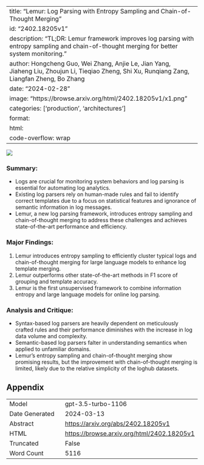 
---
title: "Lemur: Log Parsing with Entropy Sampling and Chain-of-Thought Merging"
id: "2402.18205v1"
description: "TL;DR: Lemur framework improves log parsing with entropy sampling and chain-of-thought merging for better system monitoring."
author: Hongcheng Guo, Wei Zhang, Anjie Le, Jian Yang, Jiaheng Liu, Zhoujun Li, Tieqiao Zheng, Shi Xu, Runqiang Zang, Liangfan Zheng, Bo Zhang
date: "2024-02-28"
image: "https://browse.arxiv.org/html/2402.18205v1/x1.png"
categories: ['production', 'architectures']
format:
  html:
    code-overflow: wrap
---

![](https://browse.arxiv.org/html/2402.18205v1/x1.png)

### **Summary:**
- Logs are crucial for monitoring system behaviors and log parsing is essential for automating log analytics.
- Existing log parsers rely on human-made rules and fail to identify correct templates due to a focus on statistical features and ignorance of semantic information in log messages.
- Lemur, a new log parsing framework, introduces entropy sampling and chain-of-thought merging to address these challenges and achieves state-of-the-art performance and efficiency.

### **Major Findings:**
1. Lemur introduces entropy sampling to efficiently cluster typical logs and chain-of-thought merging for large language models to enhance log template merging.
2. Lemur outperforms other state-of-the-art methods in F1 score of grouping and template accuracy.
3. Lemur is the first unsupervised framework to combine information entropy and large language models for online log parsing.

### **Analysis and Critique:**
- Syntax-based log parsers are heavily dependent on meticulously crafted rules and their performance diminishes with the increase in log data volume and complexity.
- Semantic-based log parsers falter in understanding semantics when applied to unfamiliar domains.
- Lemur's entropy sampling and chain-of-thought merging show promising results, but the improvement with chain-of-thought merging is limited, likely due to the relative simplicity of the loghub datasets.

## Appendix

|          |          |
|----------|----------|
| Model     | gpt-3.5-turbo-1106       |
| Date Generated     | 2024-03-13       |
| Abstract | [https://arxiv.org/abs/2402.18205v1](https://arxiv.org/abs/2402.18205v1)        |
| HTML     | [https://browse.arxiv.org/html/2402.18205v1](https://browse.arxiv.org/html/2402.18205v1)       |
| Truncated       | False       |
| Word Count       | 5116       |